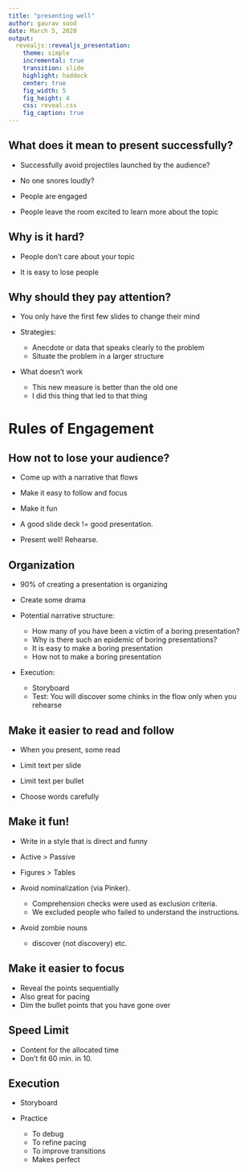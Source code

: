 ```yaml
---
title: "presenting well"
author: gaurav sood
date: March 5, 2020
output:
  revealjs::revealjs_presentation:
    theme: simple
    incremental: true
    transition: slide
    highlight: haddock
    center: true
    fig_width: 5
    fig_height: 4
    css: reveal.css
    fig_caption: true
---
```


## What does it mean to present successfully?

* Successfully avoid projectiles launched by the audience?

* No one snores loudly?

* People are engaged

* People leave the room excited to learn more about the topic

## Why is it hard?

* People don't care about your topic

* It is easy to lose people

## Why should they pay attention? 

* You only have the first few slides to change their mind

* Strategies:
  - Anecdote or data that speaks clearly to the problem
  - Situate the problem in a larger structure
  
* What doesn't work
  - This new measure is better than the old one
  - I did this thing that led to that thing


# Rules of Engagement

## How not to lose your audience?

* Come up with a narrative that flows

* Make it easy to follow and focus

* Make it fun

* A good slide deck != good presentation.

* Present well! Rehearse.

## Organization

* 90% of creating a presentation is organizing

* Create some drama

* Potential narrative structure:
  - How many of you have been a victim of a boring presentation?
  - Why is there such an epidemic of boring presentations?
  - It is easy to make a boring presentation
  - How not to make a boring presentation

* Execution: 
  - Storyboard
  - Test: You will discover some chinks in the flow only when you rehearse

## Make it easier to read and follow

* When you present, some read

* Limit text per slide

* Limit text per bullet

* Choose words carefully

## Make it fun!

* Write in a style that is direct and funny

* Active > Passive

* Figures > Tables

* Avoid nominalization (via Pinker). 
  - Comprehension checks were used as exclusion criteria.
  - We excluded people who failed to understand the instructions.

* Avoid zombie nouns
  - discover (not discovery) etc. 

## Make it easier to focus

* Reveal the points sequentially
* Also great for pacing
* Dim the bullet points that you have gone over

## Speed Limit

* Content for the allocated time
* Don't fit 60 min. in 10.

## Execution

* Storyboard

* Practice
  - To debug
  - To refine pacing
  - To improve transitions
  - Makes perfect

